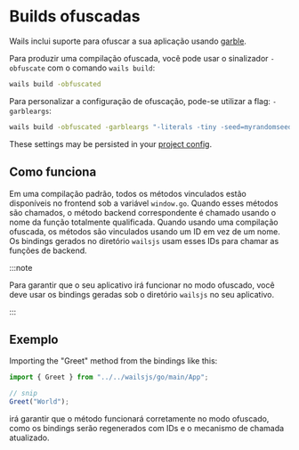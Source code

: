 # Builds ofuscadas

Wails inclui suporte para ofuscar a sua aplicação usando [garble](https://github.com/burrowers/garble).

Para produzir uma compilação ofuscada, você pode usar o sinalizador `-obfuscate` com o comando `wails build`:

```bash
wails build -obfuscated
```

Para personalizar a configuração de ofuscação, pode-se utilizar a flag: `-garbleargs`:

```bash
wails build -obfuscated -garbleargs "-literals -tiny -seed=myrandomseed"
```

These settings may be persisted in your [project config](../reference/project-config.mdx).

## Como funciona

Em uma compilação padrão, todos os métodos vinculados estão disponíveis no frontend sob a variável `window.go`. Quando esses métodos são chamados, o método backend correspondente é chamado usando o nome da função totalmente qualificada. Quando usando uma compilação ofuscada, os métodos são vinculados usando um ID em vez de um nome. Os bindings gerados no diretório `wailsjs` usam esses IDs para chamar as funções de backend.

:::note

Para garantir que o seu aplicativo irá funcionar no modo ofuscado, você deve usar os bindings geradas sob o diretório `wailsjs` no seu aplicativo.

:::

## Exemplo

Importing the "Greet" method from the bindings like this:

```js
import { Greet } from "../../wailsjs/go/main/App";

// snip
Greet("World");
```

irá garantir que o método funcionará corretamente no modo ofuscado, como os bindings serão regenerados com IDs e o mecanismo de chamada atualizado.
